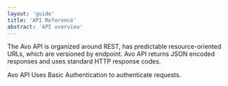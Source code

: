 ```yaml
---
layout: 'guide'
title: 'API Reference'
abstract: 'API overview'
---
```



The Avo API is organized around REST, has predictable resource-oriented URLs, which are versioned by endpoint.
Avo API returns JSON encoded responses and uses standard HTTP response codes.

Avo API Uses <Link href="https://en.wikipedia.org/wiki/Basic_access_authentication"><a>Basic Authentication</a></Link> to authenticate requests.
